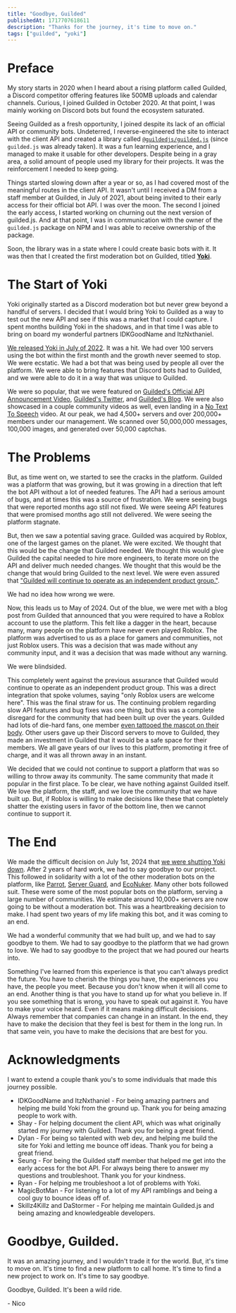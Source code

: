 ```yaml
---
title: "Goodbye, Guilded"
publishedAt: 1717707618611
description: "Thanks for the journey, it's time to move on."
tags: ["guilded", "yoki"]
---
```


# Preface

My story starts in 2020 when I heard about a rising platform called Guilded, a Discord competitor offering features like 500MB uploads and calendar channels. 
Curious, I joined Guilded in October 2020. At that point, I was mainly working on Discord bots but found the ecosystem saturated. 
  
Seeing Guilded as a fresh opportunity, I joined despite its lack of an official API or community bots. Undeterred, I reverse-engineered the site to interact with the client API and created a library called [`@guildedjs/guilded.js`](https://github.com/zaida04/g.js-self) (since `guilded.js` was already taken). 
It was a fun learning experience, and I managed to make it usable for other developers. Despite being in a gray area, a solid amount of people used my library for their projects. It was the reinforcement I needed to keep going.
  
Things started slowing down after a year or so, as I had covered most of the meaningful routes in the client API. It wasn't until I received a DM from a staff member at Guilded, in July of 2021, about being invited to their early access for their official bot API. 
I was over the moon. The second I joined the early access, I started working on churning out the next version of guilded.js. 
And at that point, I was in communication with the owner of the `guilded.js` package on NPM and I was able to receive ownership of the package.

Soon, the library was in a state where I could create basic bots with it. It was then that I created the first moderation bot on Guilded, titled [**Yoki**](https://yoki.gg).

# The Start of Yoki

Yoki originally started as a Discord moderation bot but never grew beyond a handful of servers.
I decided that I would bring Yoki to Guilded as a way to test out the new API and see if this was a market that I could capture. 
I spent months building Yoki in the shadows, and in that time I was able to bring on board my wonderful partners IDKGoodName and ItzNxthaniel.
  
[We released Yoki in July of 2022](https://www.guilded.gg/Yoki/groups/2dXLMBPd/channels/e717da50-27cc-4734-927c-f66130bc915d/announcements/jyPLeABy). It was a hit. We had over 100 servers using the bot within the first month and the growth never seemed to stop. We were ecstatic. 
We had a bot that was being used by people all over the platform. We were able to bring features that Discord bots had to Guilded, and we were able to do it in a way that was unique to Guilded.
  
We were so popular, that we were featured on [Guilded's Official API Announcement Video](https://youtu.be/eZAbDXdHguc?si=ZITHcsfmf7H-3L5-&t=26), [Guilded's Twitter](https://twitter.com/teamguilded/status/1547234394787565568), and [Guilded's Blog](https://www.guilded.gg/blog/spring-update-2022). 
We were also showcased in a couple community videos as well, even landing in a [No Text To Speech](https://youtu.be/0SvEHy2rqKA?si=Nl40dBZx-tqFVQFE&t=289) video. 
At our peak, we had 4,500+ servers and over 200,000+ members under our management. We scanned over 50,000,000 messages, 100,000 images, and generated over 50,000 captchas.

# The Problems

But, as time went on, we started to see the cracks in the platform. Guilded was a platform that was growing, but it was growing in a direction that left the bot API without a lot of needed features. 
The API had a serious amount of bugs, and at times this was a source of frustration. We were seeing bugs that were reported months ago still not fixed.
We were seeing API features that were promised months ago still not delivered. We were seeing the platform stagnate.
  
But, then we saw a potential saving grace. Guilded was acquired by Roblox, one of the largest games on the planet. 
We were excited. We thought that this would be the change that Guilded needed. We thought this would give Guilded the capital needed to hire more engineers, to iterate more on the API and deliver much needed changes.
We thought that this would be the change that would bring Guilded to the next level. 
We were even assured that ["Guilded will continue to operate as an independent product group."](https://ir.roblox.com/news/news-details/2021/Roblox-Acquires-Guilded-a-Platform-to-Connect-Gaming-Communities/default.aspx). 
  
We had no idea how wrong we were.

Now, this leads us to May of 2024. 
Out of the blue, we were met with a blog post from Guilded that announced that you were required to have a Roblox account to use the platform. 
This felt like a dagger in the heart, because many, many people on the platform have never even played Roblox. The platform was advertised to us as a place for gamers and communities, not just Roblox users.
This was a decision that was made without any community input, and it was a decision that was made without any warning.  

We were blindsided.
  
This completely went against the previous assurance that Guilded would continue to operate as an independent product group. 
This was a direct integration that spoke volumes, saying "only Roblox users are welcome here". This was the final straw for us. 
The continuing problem regarding slow API features and bug fixes was one thing, but this was a complete disregard for the community that had been built up over the years.
Guilded had lots of die-hard fans, one member [even tattooed the mascot on their body](https://twitter.com/Xyphien/status/1796616296173285686). Other users gave up their Discord servers to move to Guilded, they made an investment in Guilded that it would be a safe space for their members.
We all gave years of our lives to this platform, promoting it free of charge, and it was all thrown away in an instant.
  
We decided that we could not continue to support a platform that was so willing to throw away its community. The same community that made it popular in the first place.
To be clear, we have nothing against Guilded itself. We love the platform, the staff, and we love the community that we have built up. 
But, if Roblox is willing to make decisions like these that completely shatter the existing users in favor of the bottom line, then we cannot continue to support it.

# The End

We made the difficult decision on July 1st, 2024 that [we were shutting Yoki down](https://www.guilded.gg/Yoki/groups/2dXLMBPd/channels/e717da50-27cc-4734-927c-f66130bc915d/announcements/7lxArak6). 
After 2 years of hard work, we had to say goodbye to our project.
This followed in solidarity with a lot of the other moderation bots on the platform, like [Parrot](https://parrotbot.gg/), [Server Guard](https://www.guilded.gg/server-guard), and [EcoNuker](https://www.guilded.gg/econuker). Many other bots followed suit.
These were some of the most popular bots on the platform, serving a large number of communities. We estimate around 10,000+ servers are now going to be without a moderation bot.
This was a heartbreaking decision to make. I had spent two years of my life making this bot, and it was coming to an end.
  
We had a wonderful community that we had built up, and we had to say goodbye to them. 
We had to say goodbye to the platform that we had grown to love. 
We had to say goodbye to the project that we had poured our hearts into.

Something I've learned from this experience is that you can't always predict the future. You have to cherish the things you have, the experiences you have, the people you meet. Because you don't know when it will all come to an end.
Another thing is that you have to stand up for what you believe in. If you see something that is wrong, you have to speak out against it. You have to make your voice heard. Even if it means making difficult decisions.
Always remember that companies can change in an instant. In the end, they have to make the decision that they feel is best for them in the long run. In that same vein, you have to make the decisions that are best for you.

# Acknowledgments

I want to extend a couple thank you's to some individuals that made this journey possible.
  
- IDKGoodName and ItzNxthaniel - For being amazing partners and helping me build Yoki from the ground up. Thank you for being amazing people to work with.
- Shay - For helping document the client API, which was what originally started my journey with Guilded. Thank you for being a great friend.
- Dylan - For being so talented with web dev, and helping me build the site for Yoki and letting me bounce off ideas. Thank you for being a great friend.
- Seung - For being the Guilded staff member that helped me get into the early access for the bot API. For always being there to answer my questions and troubleshoot. Thank you for your kindness.
- Ryan - For helping me troubleshoot a lot of problems with Yoki.
- MagicBotMan - For listening to a lot of my API ramblings and being a cool guy to bounce ideas off of.
- Skillz4Killz and DaStormer - For helping me maintain Guilded.js and being amazing and knowledgeable developers.

# Goodbye, Guilded.

It was an amazing journey, and I wouldn't trade it for the world. But, it's time to move on. It's time to find a new platform to call home. 
It's time to find a new project to work on. It's time to say goodbye.
  
Goodbye, Guilded. It's been a wild ride.
  
\- Nico